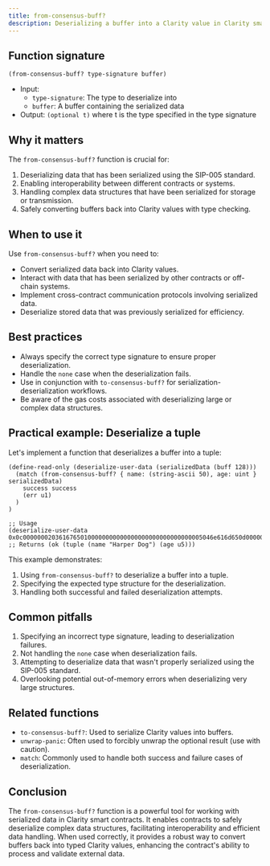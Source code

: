 ```yaml
---
title: from-consensus-buff?
description: Deserializing a buffer into a Clarity value in Clarity smart contracts.
---
```


## Function signature

```clarity
(from-consensus-buff? type-signature buffer)
```

- Input: 
  - `type-signature`: The type to deserialize into
  - `buffer`: A buffer containing the serialized data
- Output: `(optional t)` where t is the type specified in the type signature

## Why it matters

The `from-consensus-buff?` function is crucial for:

1. Deserializing data that has been serialized using the SIP-005 standard.
2. Enabling interoperability between different contracts or systems.
3. Handling complex data structures that have been serialized for storage or transmission.
4. Safely converting buffers back into Clarity values with type checking.

## When to use it

Use `from-consensus-buff?` when you need to:

- Convert serialized data back into Clarity values.
- Interact with data that has been serialized by other contracts or off-chain systems.
- Implement cross-contract communication protocols involving serialized data.
- Deserialize stored data that was previously serialized for efficiency.

## Best practices

- Always specify the correct type signature to ensure proper deserialization.
- Handle the `none` case when the deserialization fails.
- Use in conjunction with `to-consensus-buff?` for serialization-deserialization workflows.
- Be aware of the gas costs associated with deserializing large or complex data structures.

## Practical example: Deserialize a tuple

Let's implement a function that deserializes a buffer into a tuple:

```clarity
(define-read-only (deserialize-user-data (serializedData (buff 128)))
  (match (from-consensus-buff? { name: (string-ascii 50), age: uint } serializedData)
    success success
    (err u1)
  )
)

;; Usage
(deserialize-user-data 0x0c00000002036167650100000000000000000000000000000005046e616d650d0000000a48617270657220446f67)
;; Returns (ok (tuple (name "Harper Dog") (age u5)))
```

This example demonstrates:
1. Using `from-consensus-buff?` to deserialize a buffer into a tuple.
2. Specifying the expected type structure for the deserialization.
3. Handling both successful and failed deserialization attempts.

## Common pitfalls

1. Specifying an incorrect type signature, leading to deserialization failures.
2. Not handling the `none` case when deserialization fails.
3. Attempting to deserialize data that wasn't properly serialized using the SIP-005 standard.
4. Overlooking potential out-of-memory errors when deserializing very large structures.

## Related functions

- `to-consensus-buff?`: Used to serialize Clarity values into buffers.
- `unwrap-panic`: Often used to forcibly unwrap the optional result (use with caution).
- `match`: Commonly used to handle both success and failure cases of deserialization.

## Conclusion

The `from-consensus-buff?` function is a powerful tool for working with serialized data in Clarity smart contracts. It enables contracts to safely deserialize complex data structures, facilitating interoperability and efficient data handling. When used correctly, it provides a robust way to convert buffers back into typed Clarity values, enhancing the contract's ability to process and validate external data.
